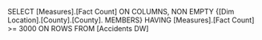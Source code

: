 SELECT [Measures].[Fact Count] ON COLUMNS,
NON EMPTY {[Dim Location].[County].[County]. MEMBERS}
HAVING [Measures].[Fact Count] >= 3000 ON ROWS
FROM [Accidents DW]
